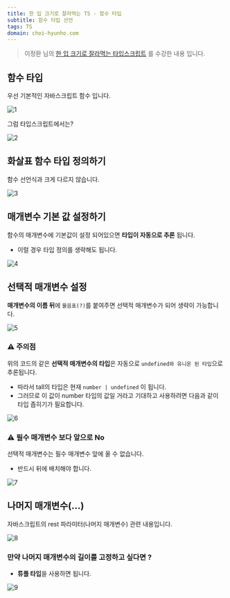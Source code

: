 ```yaml
---
title: 한 입 크기로 잘라먹는 TS - 함수 타입
subtitle: 함수 타입 선언
tags: TS
domain: choi-hyunho.com
---
```


> 이정환 님의 [한 입 크기로 잘라먹는 타입스크립트](https://www.inflearn.com/course/%ED%95%9C%EC%9E%85-%ED%81%AC%EA%B8%B0-%ED%83%80%EC%9E%85%EC%8A%A4%ED%81%AC%EB%A6%BD%ED%8A%B8/) 를 수강한 내용 입니다.

## 함수 타입

우선 기본적인 자바스크립트 함수 입니다.

![1](https://github.com/Choi-HyunHo/hyunho-gatsby-blog/assets/87301268/14830395-6cfa-43df-acd9-ecab3b393112)

그럼 타입스크립트에서는?

![2](https://github.com/Choi-HyunHo/hyunho-gatsby-blog/assets/87301268/139bad8b-ed03-45af-b87f-a29d18083a9e)

## 화살표 함수 타입 정의하기

함수 선언식과 크게 다르지 않습니다.

![3](https://github.com/Choi-HyunHo/hyunho-gatsby-blog/assets/87301268/caded1c5-9313-40c0-8de2-f6f0688b239e)

## 매개변수 기본 값 설정하기

함수의 매개변수에 기본값이 설정 되어있으면 **타입이 자동으로 추론** 됩니다.

- 이럴 경우 타입 정의를 생략해도 됩니다.

![4](https://github.com/Choi-HyunHo/hyunho-gatsby-blog/assets/87301268/9d9e33bb-d259-4f1e-ada8-73c9a3b74f21)

## 선택적 매개변수 설정

**매개변수의 이름 뒤**에 `물음표(?)`를 붙여주면 선택적 매개변수가 되어 생략이 가능합니다.

![5](https://github.com/Choi-HyunHo/hyunho-gatsby-blog/assets/87301268/839bfe94-ba69-4b5a-a24b-0e8fc6a1b046)

### ⚠️ 주의점

위의 코드의 같은 **선택적 매개변수의 타입**은 자동으로 `undefined와 유니온 된 타입`으로 추론됩니다.

- 따라서 tall의 타입은 현재 `number | undefined` 이 됩니다.
- 그러므로 이 값이 number 타입의 값일 거라고 기대하고 사용하려면 다음과 같이 타입 좁히기가 필요합니다.

![6](https://github.com/Choi-HyunHo/hyunho-gatsby-blog/assets/87301268/11a888ec-32eb-4c27-8c43-64a7973aef12)

### ⚠️ 필수 매개변수 보다 앞으로 No

선택적 매개변수는 필수 매개변수 앞에 올 수 없습니다.

- 반드시 뒤에 배치해야 합니다.

![7](https://github.com/Choi-HyunHo/hyunho-gatsby-blog/assets/87301268/63292fa9-a3cb-4ce4-b896-39b5cc6fa1fb)

## 나머지 매개변수(...)

자바스크립트의 rest 파라미터(나머지 매개변수) 관련 내용입니다.

![8](https://github.com/Choi-HyunHo/hyunho-gatsby-blog/assets/87301268/25488654-8233-4151-8d14-838ea9bfb3bc)

### 만약 나머지 매개변수의 길이를 고정하고 싶다면 ?

- **튜플 타입**을 사용하면 됩니다.

![9](https://github.com/Choi-HyunHo/hyunho-gatsby-blog/assets/87301268/d569b38c-cfe7-47c4-a821-4459fd0e7025)
